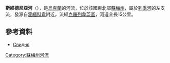'''斯維德尼亞河'''（{{lang-uk|Свидня}}），是[[烏克蘭|烏克蘭]]的河流，位於該國東北部[[蘇梅州|蘇梅州]]，屬於[[列季河_(埃斯曼河支流)|列季河]]的左支流，發源自[[霍緬科韋_(克羅列韋茨區)|霍緬科韋]]附近，流經[[克羅列韋茨區|克羅列韋茨區]]，河道全長15公里。

==參考資料==
* [https://web.archive.org/web/20160327143633/http://www.toponymic-dictionary.in.ua/index.php?option=com_content&view=section&layout=blog&id=18&Itemid=19 Свидня]

{{DEFAULTSORT:Свидня (річка)}}
[[Category:蘇梅州河流|Category:蘇梅州河流]]


{{Ukraine-river-stub}}